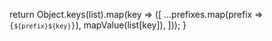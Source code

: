   return Object.keys(list).map(key => ([
    ...prefixes.map(prefix => <code key={prefix}>{`${prefix}${key}`}</code>),
    mapValue(list[key]),
  ]));
}
